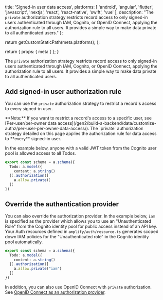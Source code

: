 
  title: 'Signed-in user data access',
  platforms: [
    'android',
    'angular',
    'flutter',
    'javascript',
    'nextjs',
    'react',
    'react-native',
    'swift',
    'vue'
  ],
  description: "The `private` authorization strategy restricts record access to only signed-in users authenticated through IAM, Cognito, or OpenID Connect, applying the authorization rule to all users. It provides a simple way to make data private to all authenticated users."
};

  return getCustomStaticPath(meta.platforms);
};

  return {
    props: {
      meta
    }
  };
}

The `private` authorization strategy restricts record access to only signed-in users authenticated through IAM, Cognito, or OpenID Connect, applying the authorization rule to all users. It provides a simple way to make data private to all authenticated users.

## Add signed-in user authorization rule

You can use the `private` authorization strategy to restrict a record's access to every signed-in user. 

<Callout>
**Note:** If you want to restrict a record's access to a specific user, see [Per-user/per-owner data access](/gen2/build-a-backend/data/customize-authz/per-user-per-owner-data-access/). The `private` authorization strategy detailed on this page applies the authorization rule for data access to **every** signed-in user.
</Callout>

In the example below, anyone with a valid JWT token from the Cognito user pool is allowed access to all Todos.

```ts
export const schema = a.schema({
  Todo: a.model({
    content: a.string()
  }).authorization([
    a.allow.private()
  ])
})
```

## Override the authentication provider

You can also override the authorization provider. In the example below, `iam` is specified as the provider which allows you to use an "Unauthenticated Role" from the Cognito identity pool for public access instead of an API key. Your Auth resources defined in `amplify/auth/resource.ts` generates scoped down IAM policies for the "Unauthenticated role" in the Cognito identity pool automatically.

```ts
export const schema = a.schema({
  Todo: a.model({
    content: a.string()
  }).authorization([
    a.allow.private("iam")
  ])
})
```

In addition, you can also use OpenID Connect with `private` authorization. See [OpenID Connect as an authorization provider](/gen2/build-a-backend/data/customize-authz/using-oidc-authorization-provider/).
